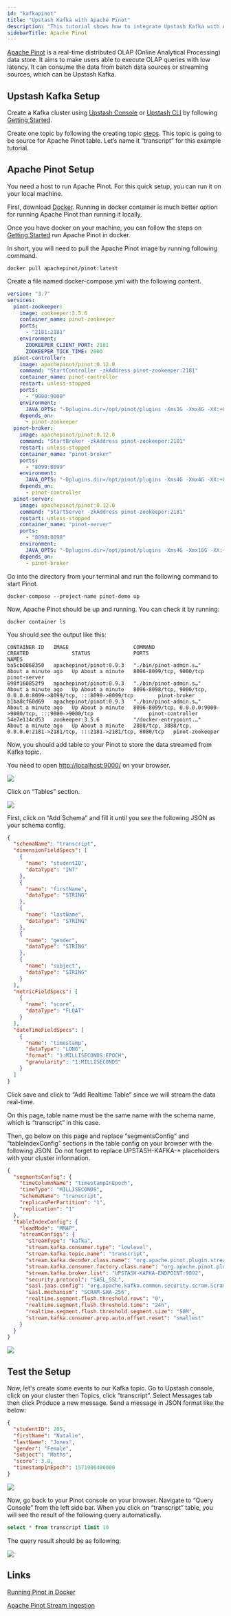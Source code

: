 ```yaml
---
id: "kafkapinot"
title: "Upstash Kafka with Apache Pinot"
description: "This tutorial shows how to integrate Upstash Kafka with Apache Pinot"
sidebarTitle: Apache Pinot
---
```


[Apache Pinot](https://pinot.apache.org/) is a real-time distributed OLAP
(Online Analytical Processing) data store. It aims to make users able to execute
OLAP queries with low latency. It can consume the data from batch data sources
or streaming sources, which can be Upstash Kafka.

## Upstash Kafka Setup

Create a Kafka cluster using
[Upstash Console](https://console.upstash.com/kafka) or
[Upstash CLI](https://github.com/upstash/cli) by following
[Getting Started](https://docs.upstash.com/kafka).

Create one topic by following the creating topic
[steps](https://docs.upstash.com/kafka#create-a-topic). This topic is going to
be source for Apache Pinot table. Let’s name it “transcript” for this example
tutorial.

## Apache Pinot Setup

You need a host to run Apache Pinot. For this quick setup, you can run it on
your local machine.

First, download [Docker](https://www.docker.com/). Running in docker container
is much better option for running Apache Pinot than running it locally.

Once you have docker on your machine, you can follow the steps on
[Getting Started](https://docs.pinot.apache.org/basics/getting-started/running-pinot-in-docker)
run Apache Pinot in docker.

In short, you will need to pull the Apache Pinot image by running following
command.

```
docker pull apachepinot/pinot:latest
```

Create a file named docker-compose.yml with the following content.

```yml
version: "3.7"
services:
  pinot-zookeeper:
    image: zookeeper:3.5.6
    container_name: pinot-zookeeper
    ports:
      - "2181:2181"
    environment:
      ZOOKEEPER_CLIENT_PORT: 2181
      ZOOKEEPER_TICK_TIME: 2000
  pinot-controller:
    image: apachepinot/pinot:0.12.0
    command: "StartController -zkAddress pinot-zookeeper:2181"
    container_name: pinot-controller
    restart: unless-stopped
    ports:
      - "9000:9000"
    environment:
      JAVA_OPTS: "-Dplugins.dir=/opt/pinot/plugins -Xms1G -Xmx4G -XX:+UseG1GC -XX:MaxGCPauseMillis=200 -Xloggc:gc-pinot-controller.log"
    depends_on:
      - pinot-zookeeper
  pinot-broker:
    image: apachepinot/pinot:0.12.0
    command: "StartBroker -zkAddress pinot-zookeeper:2181"
    restart: unless-stopped
    container_name: "pinot-broker"
    ports:
      - "8099:8099"
    environment:
      JAVA_OPTS: "-Dplugins.dir=/opt/pinot/plugins -Xms4G -Xmx4G -XX:+UseG1GC -XX:MaxGCPauseMillis=200 -Xloggc:gc-pinot-broker.log"
    depends_on:
      - pinot-controller
  pinot-server:
    image: apachepinot/pinot:0.12.0
    command: "StartServer -zkAddress pinot-zookeeper:2181"
    restart: unless-stopped
    container_name: "pinot-server"
    ports:
      - "8098:8098"
    environment:
      JAVA_OPTS: "-Dplugins.dir=/opt/pinot/plugins -Xms4G -Xmx16G -XX:+UseG1GC -XX:MaxGCPauseMillis=200 -Xloggc:gc-pinot-server.log"
    depends_on:
      - pinot-broker
```

Go into the directory from your terminal and run the following command to start
Pinot.

```
docker-compose --project-name pinot-demo up
```

Now, Apache Pinot should be up and running. You can check it by running:

```
docker container ls
```

You should see the output like this:

```
CONTAINER ID   IMAGE                     COMMAND                  CREATED              STATUS              PORTS                                                                     NAMES
ba5cb0868350   apachepinot/pinot:0.9.3   "./bin/pinot-admin.s…"   About a minute ago   Up About a minute   8096-8099/tcp, 9000/tcp                                                   pinot-server
698f160852f9   apachepinot/pinot:0.9.3   "./bin/pinot-admin.s…"   About a minute ago   Up About a minute   8096-8098/tcp, 9000/tcp, 0.0.0.0:8099->8099/tcp, :::8099->8099/tcp        pinot-broker
b1ba8cf60d69   apachepinot/pinot:0.9.3   "./bin/pinot-admin.s…"   About a minute ago   Up About a minute   8096-8099/tcp, 0.0.0.0:9000->9000/tcp, :::9000->9000/tcp                  pinot-controller
54e7e114cd53   zookeeper:3.5.6           "/docker-entrypoint.…"   About a minute ago   Up About a minute   2888/tcp, 3888/tcp, 0.0.0.0:2181->2181/tcp, :::2181->2181/tcp, 8080/tcp   pinot-zookeeper
```

Now, you should add table to your Pinot to store the data streamed from Kafka
topic.

You need to open [http://localhost:9000/](http://localhost:9000/) on your
browser.

<Frame>
  <img src="/img/pinot/pinot-opened.png" />
</Frame>

Click on “Tables” section.

<Frame>
  <img src="/img/pinot/table-page-opened.png" />
</Frame>

First, click on “Add Schema” and fill it until you see the following JSON as
your schema config.

```json
{
  "schemaName": "transcript",
  "dimensionFieldSpecs": [
    {
      "name": "studentID",
      "dataType": "INT"
    },
    {
      "name": "firstName",
      "dataType": "STRING"
    },
    {
      "name": "lastName",
      "dataType": "STRING"
    },
    {
      "name": "gender",
      "dataType": "STRING"
    },
    {
      "name": "subject",
      "dataType": "STRING"
    }
  ],
  "metricFieldSpecs": [
    {
      "name": "score",
      "dataType": "FLOAT"
    }
  ],
  "dateTimeFieldSpecs": [
    {
      "name": "timestamp",
      "dataType": "LONG",
      "format": "1:MILLISECONDS:EPOCH",
      "granularity": "1:MILLISECONDS"
    }
  ]
}
```

Click save and click to “Add Realtime Table” since we will stream the data
real-time.

On this page, table name must be the same name with the schema name, which is
“transcript” in this case.

Then, go below on this page and replace “segmentsConfig” and “tableIndexConfig”
sections in the table config on your browser with the following JSON. Do not
forget to replace UPSTASH-KAFKA-\* placeholders with your cluster information.

```json
{
  "segmentsConfig": {
    "timeColumnName": "timestampInEpoch",
    "timeType": "MILLISECONDS",
    "schemaName": "transcript",
    "replicasPerPartition": "1",
    "replication": "1"
  },
  "tableIndexConfig": {
    "loadMode": "MMAP",
    "streamConfigs": {
      "streamType": "kafka",
      "stream.kafka.consumer.type": "lowlevel",
      "stream.kafka.topic.name": "transcript",
      "stream.kafka.decoder.class.name": "org.apache.pinot.plugin.stream.kafka.KafkaJSONMessageDecoder",
      "stream.kafka.consumer.factory.class.name": "org.apache.pinot.plugin.stream.kafka20.KafkaConsumerFactory",
      "stream.kafka.broker.list": "UPSTASH-KAFKA-ENDPOINT:9092",
      "security.protocol": "SASL_SSL",
      "sasl.jaas.config": "org.apache.kafka.common.security.scram.ScramLoginModule required username=\"UPSTASH-KAFKA-USERNAME\" password=\"UPSTASH-KAFKA-PASSWORD\";",
      "sasl.mechanism": "SCRAM-SHA-256",
      "realtime.segment.flush.threshold.rows": "0",
      "realtime.segment.flush.threshold.time": "24h",
      "realtime.segment.flush.threshold.segment.size": "50M",
      "stream.kafka.consumer.prop.auto.offset.reset": "smallest"
    }
  }
}
```

<Frame>
  <img src="/img/pinot/table-created.png" />
</Frame>

## Test the Setup

Now, let's create some events to our Kafka topic. Go to Upstash console, click
on your cluster then Topics, click “transcript”. Select Messages tab then click
Produce a new message. Send a message in JSON format like the below:

```json
{
  "studentID": 205,
  "firstName": "Natalie",
  "lastName": "Jones",
  "gender": "Female",
  "subject": "Maths",
  "score": 3.8,
  "timestampInEpoch": 1571900400000
}
```

<Frame>
  <img src="/img/pinot/send-message.png" />
</Frame>

Now, go back to your Pinot console on your browser. Navigate to “Query Console”
from the left side bar. When you click on “transcript” table, you will see the
result of the following query automatically.

```sql
select * from transcript limit 10
```

The query result should be as following:

<Frame>
  <img src="/img/pinot/query-result.png" />
</Frame>

## Links

[Running Pinot in Docker](https://docs.pinot.apache.org/basics/getting-started/running-pinot-in-docker)

[Apache Pinot Stream Ingestion](https://docs.pinot.apache.org/basics/data-import/pinot-stream-ingestion)
